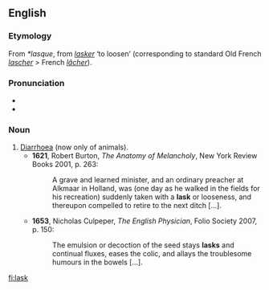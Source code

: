 ==English==

===Etymology===
From {{etyl|ONF.}} ''*lasque'', from ''[[lasker]]'' ‘to loosen’ (corresponding to standard Old French ''[[lascher]]'' > French ''[[lâcher]]'').

===Pronunciation===
* {{IPA|/lɑːsk/|/læsk/}}
* {{rhymes|æsk|lang=en}}

===Noun===
{{en-noun}}

# [[diarrhoea|Diarrhoea]] (now only of animals).
#*'''1621''', Robert Burton, ''The Anatomy of Melancholy'', New York Review Books 2001, p. 263:
#*:A grave and learned minister, and an ordinary preacher at Alkmaar in Holland, was (one day as he walked in the fields for his recreation) suddenly taken with a '''lask''' or looseness, and thereupon compelled to retire to the next ditch [...].
#* '''1653''', Nicholas Culpeper, ''The English Physician'', Folio Society 2007, p. 150:
#*: The emulsion or decoction of the seed stays '''lasks''' and continual fluxes, eases the colic, and allays the troublesome humours in the bowels [...].

[[fi:lask]]